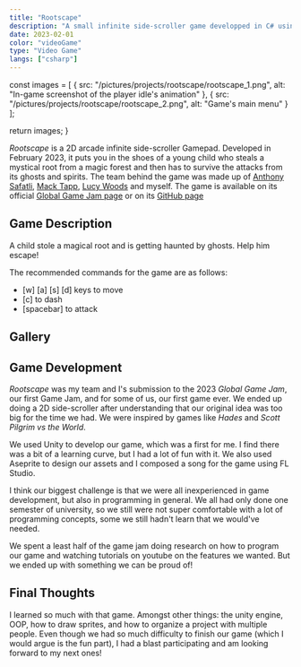 ```yaml
---
title: "Rootscape"
description: "A small infinite side-scroller game developped in C# using Unity for the Global Game Jam 2023"
date: 2023-02-01
color: "videoGame"
type: "Video Game"
langs: ["csharp"]
---
```


  const images = [
    { src: "/pictures/projects/rootscape/rootscape_1.png", alt: "In-game screenshot of the player idle's animation" },
    { src: "/pictures/projects/rootscape/rootscape_2.png", alt: "Game's main menu" }
  ];

return images;
}

_Rootscape_ is a 2D arcade infinite side-scroller Gamepad. Developed in February 2023,
it puts you in the shoes of a young child who steals a mystical root from a magic forest
and then has to survive the attacks from its ghosts and spirits. The team behind the game
was made up of <a href="https://github.com/AnthonySafatli" target="_blank">Anthony Safatli</a>,
<a href="https://github.com/steve040415" target="_blank">Mack Tapp</a>,
<a href="https://github.com/lucy222w" target="_blank">Lucy Woods</a> and myself. The game is 
available on its official
<a href="https://globalgamejam.org/2023/games/rootscape-8" target="_blank">Global Game Jam page</a> or on its
<a href="https://github.com/Sp0k/GGJ2023" target="_blank">GitHub page</a>

## Game Description

A child stole a magical root and is getting haunted by ghosts. Help him escape!

The recommended commands for the game are as follows:

- [w] [a] [s] [d] keys to move
- [c] to dash
- [spacebar] to attack

## Gallery

<Gallery images={imgArray()} client:load />

## Game Development

_Rootscape_ was my team and I's submission to the 2023 _Global Game Jam_, our first Game Jam,
and for some of us, our first game ever. We ended up doing a 2D side-scroller after understanding
that our original idea was too big for the time we had. We were inspired by games like _Hades_ and
_Scott Pilgrim vs the World_.

We used Unity to develop our game, which was a first for me. I find there was a bit of a learning
curve, but I had a lot of fun with it. We also used Aseprite to design our assets and I composed
a song for the game using FL Studio.

I think our biggest challenge is that we were all inexperienced in game development, but also in
programming in general. We all had only done one semester of university, so we still were not super
comfortable with a lot of programming concepts, some we still hadn't learn that we would've
needed.

We spent a least half of the game jam doing research on how to program our game and watching tutorials
on youtube on the features we wanted. But we ended up with something we can be proud of!

## Final Thoughts

I learned so much with that game. Amongst other things: the unity engine, OOP, how to draw sprites,
and how to organize a project with multiple people. Even though we had so much difficulty to finish
our game (which I would argue is the fun part), I had a blast participating and am looking forward
to my next ones!

